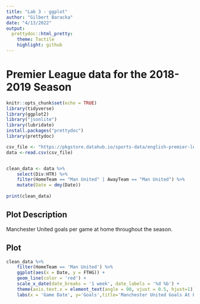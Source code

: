```yaml
---
title: "Lab 3 - ggplot"
author: "Gilbert Baracka"
date: "4/13/2022"
output:
  prettydoc::html_pretty:
    theme: Tactile 
    highlight: github
---
```

# Premier League data for the 2018-2019 Season
```r
knitr::opts_chunk$set(echo = TRUE)
library(tidyverse)
library(ggplot2)
library("jsonlite")
library(lubridate)
install.packages("prettydoc")
library(prettydoc)

```

```r
csv_file <- "https://pkgstore.datahub.io/sports-data/english-premier-league/season-1819_csv/data/916634f7ec37dd45c86159bc723eb340/season-1819_csv.csv"
data <-read.csv(csv_file)



```
```r
clean_data <- data %>% 
    select(Div:HTR) %>%
    filter(HomeTeam == "Man United" | AwayTeam == "Man United") %>%
    mutate(Date = dmy(Date))
    
print(clean_data)

```

## Plot Description

Manchester United goals per game at home throughout the season. 

## Plot

```r
clean_data %>%
    filter(HomeTeam == 'Man United') %>%
    ggplot(aes(x = Date, y = FTHG)) + 
    geom_line(color = 'red') +
    scale_x_date(date_breaks = '1 week', date_labels = '%d %b') +
    theme(axis.text.x = element_text(angle = 90, vjust = 0.5, hjust=1)) + 
    labs(x = 'Game Date', y='Goals',title='Manchester United Goals At Home')

```